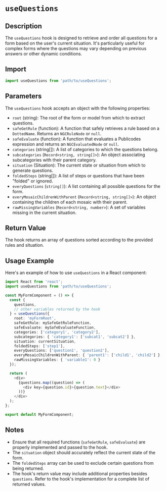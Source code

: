 # `useQuestions`

## Description

The `useQuestions` hook is designed to retrieve and order all questions for a form based on the user's current situation. It's particularly useful for complex forms where the questions may vary depending on previous answers or other dynamic conditions.

## Import

```typescript
import useQuestions from 'path/to/useQuestions';
```

## Parameters

The `useQuestions` hook accepts an object with the following properties:

- `root` (string): The root of the form or model from which to extract questions.
- `safeGetRule` (function): A function that safely retrieves a rule based on a `DottedName`. Returns an `NGCRuleNode` or `null`.
- `safeEvaluate` (function): A function that evaluates a Publicodes expression and returns an `NGCEvaluatedNode` or `null`.
- `categories` (string[]): A list of categories to which the questions belong.
- `subcategories` (`Record<string, string[]>`): An object associating subcategories with their parent category.
- `situation` (Situation): The current state or situation from which to generate questions.
- `foldedSteps` (string[]): A list of steps or questions that have been "folded" or ignored.
- `everyQuestions` (`string[]`): A list containing all possible questions for the form.
- `everyMosaicChildrenWithParent` (`Record<string, string[]>`): An object containing the children of each mosaic with their parent.
- `rawMissingVariables` (`Record<string, number>`): A set of variables missing in the current situation.

## Return Value

The hook returns an array of questions sorted according to the provided rules and situation.

## Usage Example

Here's an example of how to use `useQuestions` in a React component:

```typescript
import React from 'react';
import useQuestions from 'path/to/useQuestions';

const MyFormComponent = () => {
  const { 
    questions,
    // other variables returned by the hook
  } = useQuestions({
    root: 'myFormRoot',
    safeGetRule: mySafeGetRuleFunction,
    safeEvaluate: mySafeEvaluateFunction,
    categories: ['category1', 'category2'],
    subcategories: { 'category1': ['subcat1', 'subcat2'] },
    situation: currentSituation,
    foldedSteps: ['step1'],
    everyQuestions: ['question1', 'question2'],
    everyMosaicChildrenWithParent: { 'parent1': ['child1', 'child2'] },
    rawMissingVariables: { 'variable1': 0 }
  });

  return (
    <div>
      {questions.map((question) => (
        <div key={question.id}>{question.text}</div>
      ))}
    </div>
  );
};

export default MyFormComponent;
```

## Notes

- Ensure that all required functions (`safeGetRule`, `safeEvaluate`) are properly implemented and passed to the hook.
- The `situation` object should accurately reflect the current state of the form.
- The `foldedSteps` array can be used to exclude certain questions from being returned.
- The hook's return value may include additional properties besides `questions`. Refer to the hook's implementation for a complete list of returned values.

